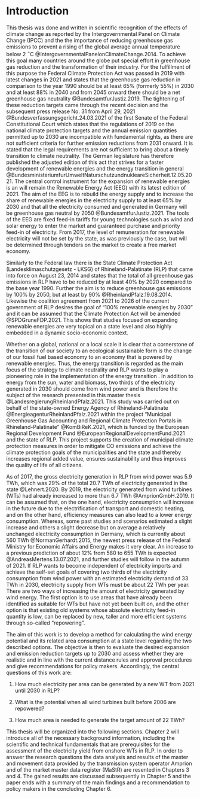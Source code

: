 # Introduction

This thesis was done and written in scientific recognition of the effects of climate change as reported by the Intergovernmental Panel on Climate Change (IPCC) and the  the importance of reducing greenhouse gas emissions to prevent a rising of the global average annual temperature below 2 $^\circ$C  @IntergovernmentalPanelonClimateChange.2014. To achieve this goal many countries around the globe put special effort in greenhouse gas reduction and the transformation of their industry. For the fulfillment of this purpose the Federal Climate Protection Act was passed in 2019 with latest changes in 2021 and states that the greenhouse gas reduction in comparison to the year 1990 should be at least 65% (formerly 55%) in 2030 and at least 88% in 2040 and from 2045 onward there should be a net greenhouse gas neutrality @BundesamtfurJustiz.2019. The tightening of these reduction targets came through the recent decision and the subsequent press release No. 31 from April 29, 2021 @Bundesverfassungsgericht.24.03.2021 of the first Senate of the Federal Constitutional Court which states that the regulations of 2019 on the national climate protection targets and the annual emission quantities permitted up to 2030 are incompatible with fundamental rights, as there are not sufficient criteria for further emission reductions from 2031 onward. It is stated that the legal requirements are not sufficient to bring about a timely transition to climate neutrality. The German legislature has therefore published the adjusted edition of this act that strives for a faster development of renewable energies and the energy transition in general @BundesministeriumfurUmweltNaturschutzundnukleareSicherheit.12.05.2021. The central control instrument for the expansion of renewable energies is an will remain the Renewable Energy Act (EEG) with its latest edition of 2021. The aim of the EEG is to rebuild the energy supply and to increase the share of renewable energies in the electricity supply to at least 65% by 2030 and that all the electricity consumed and generated in Germany will be greenhouse gas neutral by 2050 @BundesamtfurJustiz.2021. The tools of the EEG are fixed feed-in tariffs for young technologies such as wind and solar energy to enter the market and guaranteed purchase and priority feed-in of electricity. From 2017, the level of remuneration for renewable electricity will not be set by the state, as was previously the case, but will be determined through tenders on the market to create a free market economy.

Similarly to the Federal law there is the State Climate Protection Act (Landesklimaschutzgesetz - LKSG) of Rhineland-Palatinate (RLP) that came into force on August 23, 2014 and states that the total of all greenhouse gas emissions in RLP have to be reduced by at least 40% by 2020 compared to the base year 1990. Further the aim is to reduce greenhouse gas emissions by 100% by 2050, but at least by 90% @RheinlandPfalz.19.08.2014. Likewise the coalition agreement from 2021 to 2026 of the current government of RLP desires the goal of “100% renewable energies by 2030” and it can be assumed that the Climate Protection Act will be amended @SPDGruneFDP.2021. This shows that studies focused on expanding renewable energies are very topical on a state level and also highly embedded in a dynamic socio-economic context.

Whether on a global, national or a local scale it is clear that a cornerstone of the transition of our society to an ecological sustainable form is the change of our fossil fuel based economy to an economy that is powered by renewable energies. Thus, the energy transition is regarded as the main focus of the strategy to climate neutrality and RLP wants to play a pioneering role in the implementation of the energy transition . In addition to energy from the sun, water and biomass, two thirds of the electricity generated in 2030 should come from wind power and is therefore the subject of the research presented in this master thesis @LandesregierungRheinlandPfalz.2021. This study was carried out on behalf of the state-owned Energy Agency of Rhineland-Palatinate @EnergieagenturRheinlandPfalz.2021 within the project "Municipal Greenhouse Gas Accounting and Regional Climate Protection Portals in Rhineland-Palatinate" @KomBiReK.2021, which is funded by the European Regional Development Fund @EuropeanRegionalDevelopmentFund.2021 and the state of RLP. This project supports the creation of municipal climate protection measures in order to mitigate CO\textsubscript{2} emissions and achieve the climate protection goals of the municipalities and the state and thereby increases regional added value, ensures sustainability and thus improves the quality of life of all citizens. 

As of 2017, the gross electricity generation in RLP from wind power was 5.9 TWh, which was 29% of the total 20.7 TWh of electricity generated in the state @Lehnert.2020. By 2019, the electricity generated from wind turbines (WTs) had already increased to more than 6.7 TWh @AmprionGmbH.2019. It can be assumed that, on the one hand, electricity consumption will increase in the future due to the electrification of transport and domestic heating, and on the other hand, efficiency measures can also lead to a lower energy consumption. Whereas, some past studies and scenarios estimated a slight increase and others a slight decrease but on average a relatively unchanged electricity consumption in Germany, which is currently about 560 TWh @NormanGerhardt.2015, the newest press release of the Federal Ministry for Economic Affairs and Energy makes it very clear. An increase to a previous prediction of about 12% from 580 to 655 TWh is expected @AndreasMertens.13.07.2021, and further studies will follow in the autumn of 2021. If RLP wants to become independent of electricity imports and achieve the self-set goals of covering two thirds of the electricity consumption from wind power with an estimated electricity demand of 33 TWh in 2030, electricity supply from WTs must be about 22 TWh per year. There are two ways of increasing the amount of electricity generated by wind energy. The first option is to use areas that have already been identified as suitable for WTs but have not yet been built on, and the other option is that existing old systems whose absolute electricity feed-in quantity is low, can be replaced by new, taller and more efficient systems through so-called "repowering".

\newpage

The aim of this work is to develop a method for calculating the wind energy potential and its related area consumption at a state level regarding the two described options. The objective is then to evaluate the desired expansion and emission reduction targets up to 2030 and assess whether they are realistic and in line with the current distance rules and approval procedures and give recommendations for policy makers. Accordingly, the central questions of this work are:

1.	How much electricity per area can be generated by a new WT from 2021 until 2030 in RLP?

2.	What is the potential when all wind turbines built before 2006 are repowered?

3.	How much area is needed to generate the target amount of 22 TWh?

This thesis will be organized into the following sections. Chapter 2 will introduce all of the necessary background information, including the scientific and technical fundamentals that are prerequisites for the assessment of the electricity yield from onshore WTs in RLP. In order to answer the research questions the data analysis and results of the master and movement data provided by the transmission system operator Amprion and of the market master data register (MaStR) are resented in Chapters 3 and 4. The gained results are discussed subsequently in Chapter 5 and the paper ends with a summary of the main findings and a recommendation to policy makers in the concluding Chapter 6.   

\newpage



